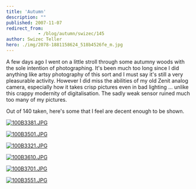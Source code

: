 ```yaml
---
title: 'Autumn'
description: ""
published: 2007-11-07
redirect_from: 
            - /blog/autumn/swizec/145
author: Swizec Teller
hero: ./img/2078-1881158624_518b4526fe_m.jpg
---
```

A few days ago I went on a little stroll through some autumny woods with the sole intention of photographing. It's been much too long since I did anything like artsy photography of this sort and I must say it's still a very pleasurable activity. However I did miss the abilities of my old Zenit analog camera, especially how it takes crisp pictures even in bad lighting ... unlike this crappy modernity of digitalisation. The sadly weak sensor ruined much too many of my pictures.

Out of 140 taken, here's some that I feel are decent enough to be shown.

[![100B3381.JPG](./img/2078-1881158624_518b4526fe_m.jpg)](http://www.flickr.com/photos/swiz/1881158624/ "Photo Sharing")

[![100B3501.JPG](./img/2217-1881163390_b8d00d6c15_m.jpg)](http://www.flickr.com/photos/swiz/1881163390/ "Photo Sharing")

[![100B3321.JPG](./img/2322-1880327557_8516ee433f_m.jpg)](http://www.flickr.com/photos/swiz/1880327557/ "Photo Sharing")

[![100B3610.JPG](./img/2215-1881174150_6c62ef00c4_m.jpg)](http://www.flickr.com/photos/swiz/1881174150/ "Photo Sharing")

[![100B3701.JPG](./img/2269-1881181694_4cf14c5081_m.jpg)](http://www.flickr.com/photos/swiz/1881181694/ "Photo Sharing")

[![100B3551.JPG](./img/2114-1880348019_d87d74f665_m.jpg)](http://www.flickr.com/photos/swiz/1880348019/ "Photo Sharing")